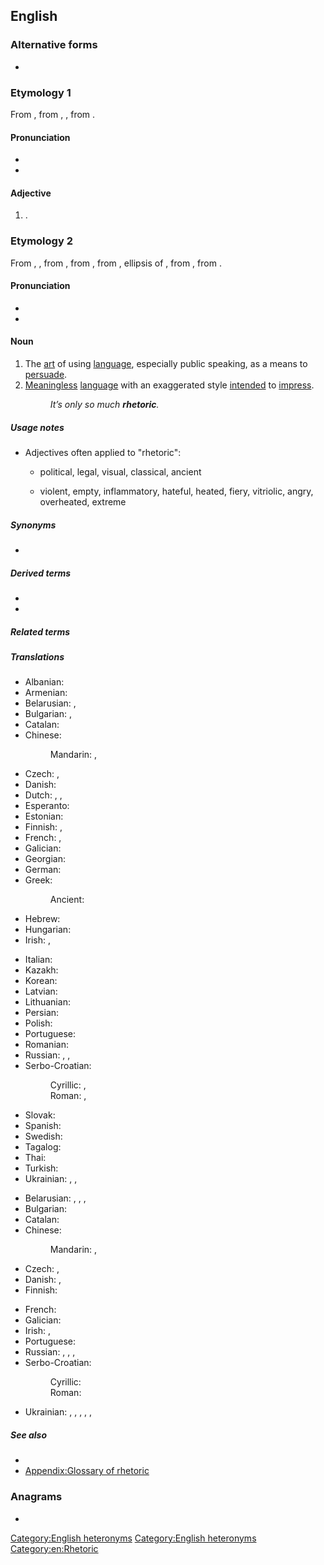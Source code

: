 ==English==
{{wikipedia}}

===Alternative forms===
* {{l|en|rhetorick}} {{qualifier|obsolete}}

===Etymology 1===
{{root|en|ine-pro|*werh₁-}}
From {{inh|en|enm|rethorik}}, from {{der|en|la|rēthoricus}}, {{m|la|rhētoricus}}, from {{der|en|grc|ῥητορῐκός}}.

====Pronunciation====
* {{IPA|en|/ɹɪˈtɒɹɪk/}}
* {{audio|en|LL-Q1860 (eng)-Vealhurl-rhetoric1.wav|Audio (UK)}}

====Adjective====
{{en-adj|?}}

# {{synonym of|en|rhetorical}}.

===Etymology 2===
From {{inh|en|enm|rethorik}}, {{m|enm|rhetoric}}, from {{der|en|fro|rhetorique}}, from {{der|en|la|rhētorica}}, from {{der|en|grc|ῥητορική}}, ellipsis of {{m|grc|[[ῥητορικὴ]] [[τέχνη]]}}, from {{m|grc|ῥητορικός||concerning public speech}}, from {{m|grc|ῥήτωρ||public speaker}}.

====Pronunciation====
* {{IPA|en|/ˈɹɛtəɹɪk/}}
* {{audio|en|LL-Q1860 (eng)-Vealhurl-rhetoric2.wav|Audio (UK)}}

====Noun====
{{en-noun|~}}

# The [[art]] of using [[language]], especially public speaking, as a means to [[persuade]].
# [[meaningless|Meaningless]] [[language]] with an exaggerated style [[intend]]ed to [[impress]].
#: ''It’s only so much '''rhetoric'''.''

=====Usage notes=====
* Adjectives often applied to "rhetoric":
** {{q|by kind or area of application}} political, legal, visual, classical, ancient
** {{q|by quality}} violent, empty, inflammatory, hateful, heated, fiery, vitriolic, angry, overheated, extreme

=====Synonyms=====
* {{l|en|wordcraft}}

=====Derived terms=====
* {{l|en|rhetorical}}
* {{l|en|rhetorician}}

=====Related terms=====
{{rootsee|en|werh₁}}

=====Translations=====
{{trans-top|art of using language for persuasion}}
* Albanian: {{t-needed|sq}}
* Armenian: {{t|hy|հռետորաբանություն}}
* Belarusian: {{t|be|красамо́ўства|n}}, {{t|be|рыто́рыка|f}}
* Bulgarian: {{t+|bg|красноре́чие|n}}, {{t+|bg|рито́рика|f}}
* Catalan: {{t+|ca|retòrica|f}}
* Chinese:
*: Mandarin: {{t+|cmn|修辭}}, {{t+|cmn|修辞|tr=xiūcí}}
* Czech: {{t|cs|řečnictví|n}}, {{t+|cs|rétorika|f}}
* Danish: {{t|da|retorik|c}}
* Dutch: {{t|nl|redekunde|f}}, {{t+|nl|retorica|f}}, {{t+|nl|retoriek|f}}
* Esperanto: {{t-needed|eo}}
* Estonian: {{t-needed|et}}
* Finnish: {{t+|fi|puhetaito}}, {{t+|fi|retoriikka}}
* French: {{t+|fr|rhétorique|f}}, {{t+|fr|discours}}
* Galician: {{t+|gl|retórica|f}}
* Georgian: {{t-needed|ka}}
* German: {{t+|de|Rhetorik|f}}
* Greek:
*: Ancient: {{t|grc|ῥητορική|f}}
* Hebrew: {{t+|he|רֶטוֹרִיקָה|f|tr=retórika}}
* Hungarian: {{t-needed|hu}}
* Irish: {{t|ga|reitric|f}}, {{t|ga|roscaireacht|f}}
{{trans-mid}}
* Italian: {{t+|it|retorica|f}}
* Kazakh: {{t|kk|шешендік}}
* Korean: {{t+|ko|미사여구(美辭麗句)}}
* Latvian: {{t-needed|lv}}
* Lithuanian: {{t-needed|lt}}
* Persian: {{t+check|fa|بلاغت|tr=balâğat}}
* Polish: {{t+|pl|retoryka|f}}
* Portuguese: {{t+|pt|retórica|f}}
* Romanian: {{t-needed|ro}}
* Russian: {{t+|ru|красноре́чие|n}}, {{t+|ru|красноба́йство|n}}, {{t+|ru|рито́рика|f}}
* Serbo-Croatian:
*: Cyrillic: {{t|sh|рето̀рика|f}}, {{t|sh|го̀во̄рнӣштво|n}}
*: Roman: {{t+|sh|retòrika|f}}, {{t+|sh|gòvōrnīštvo|n}}
* Slovak: {{t-needed|sk}}
* Spanish: {{t+|es|retórica|f}}
* Swedish: {{t+|sv|retorik|c}}
* Tagalog: {{t|tl|sayusay}}
* Thai: {{t|th|วาทศิลป์}}
* Turkish: {{t-needed|tr}}
* Ukrainian: {{t|uk|красномо́вство|n}}, {{t|uk|красномо́вність|f}}, {{t|uk|рито́рика|f}}
{{trans-bottom}}

{{trans-top|meaningless language}}
* Belarusian: {{t|be|шматсло́ўнасць|f}}, {{t|be|шматсло́ўе|n}}, {{t|be|пустасло́ўе|n}}, {{t|be|словаблу́дства|n}}
* Bulgarian: {{t+|bg|многосло́вие|n}}
* Catalan: {{t+|ca|retòrica|f}}
* Chinese:
*: Mandarin: {{t+|cmn|強詞奪理}}, {{t+|cmn|强词夺理|tr=qiángcíduólǐ}}
* Czech: {{t+|cs|rétorika|f}}, {{t|cs|floskule|f}}
* Danish: {{t|da|retorik|c}}, {{t|da|kancellistil|c}}
* Finnish: {{t+|fi|retoriikka}}
{{trans-mid}}
* French: {{t+|fr|rhétorique|f}}
* Galician: {{t+|gl|retórica|f}}
* Irish: {{t|ga|reitric|f}}, {{t|ga|roscaireacht|f}}
* Portuguese: {{t+|pt|retórica|f}}
* Russian: {{t+|ru|пустосло́вие|n}}, {{t+|ru|фразёрство|n}}, {{t+|ru|словоблу́дие|n}}, {{t+|ru|пустозво́нство|n}}
* Serbo-Croatian:
*: Cyrillic: {{t|sh|рето̀рика|f}}
*: Roman: {{t+|sh|retòrika|f}}
* Ukrainian: {{t+|uk|багатослі́вність|f}}, {{t|uk|марнослі́в'я|n}}, {{t|uk|марносло́вство|n}}, {{t|uk|пустослі́в'я|n}}, {{t|uk|словоблу́дство|n}}, {{t|uk|словоблу́ддя|n}}
{{trans-bottom}}

=====See also=====
* {{l|en|preterition}} <!-- you don't speak of something but you evoke it under a negative way -->
* [[Appendix:Glossary of rhetoric]]

===Anagrams===
* {{anagrams|en|a=cehiorrt|torchier}}

[[Category:English heteronyms]]
[[Category:English heteronyms]]
[[Category:en:Rhetoric]]